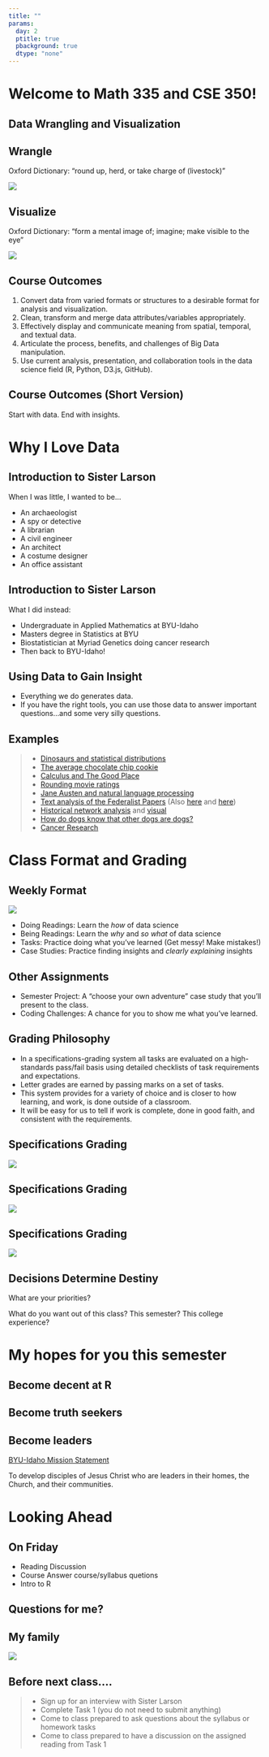 ```yaml
---
title: ""
params:
  day: 2
  ptitle: true
  pbackground: true
  dtype: "none"
---
```


# Welcome to Math 335 and CSE 350! {data-background=#e8c35d}

## Data Wrangling and Visualization

## Wrangle

Oxford Dictionary: "round up, herd, or take charge of (livestock)"

![](images/wrangle_sheep.jpg)

## Visualize

Oxford Dictionary: "form a mental image of; imagine; make visible to the eye"

![](images/visualize_data.png)

## Course Outcomes

1. Convert data from varied formats or structures to a desirable format for analysis and visualization.
2. Clean, transform and merge data attributes/variables appropriately.
3. Effectively display and communicate meaning from spatial, temporal, and textual data.
4. Articulate the process, benefits, and challenges of Big Data manipulation.
5. Use current analysis, presentation, and collaboration tools in the data science field (R, Python, D3.js, GitHub). 

## Course Outcomes (Short Version)

Start with data. End with insights.

# Why I Love Data {data-background=#e8c35d}

## Introduction to Sister Larson

When I was little, I wanted to be...

- An archaeologist
- A spy or detective
- A librarian
- A civil engineer
- An architect
- A costume designer
- An office assistant

## Introduction to Sister Larson

What I did instead:

- Undergraduate in Applied Mathematics at BYU-Idaho
- Masters degree in Statistics at BYU
- Biostatistician at Myriad Genetics doing cancer research
- Then back to BYU-Idaho!

## Using Data to Gain Insight

- Everything we do generates data.
- If you have the right tools, you can use those data to answer important questions...and some very silly questions.

## Examples 

<!--- On a scale of silly to serious ---->

> - [Dinosaurs and statistical distributions](https://twitter.com/EmpiricalDave/status/1067941369237434368)
> - [The average chocolate chip cookie](https://pudding.cool/2018/05/cookies/)
> - [Calculus and The Good Place](https://www.andrewheiss.com/blog/2019/02/16/algebra-calculus-r-yacas/)
> - [Rounding movie ratings](https://fivethirtyeight.com/features/fandango-movies-ratings/)
> - [Jane Austen and natural language processing](https://juliasilge.com/blog/you-must-allow-me/)
> - [Text analysis of the Federalist Papers](https://rcc.uchicago.edu/about-rcc/news-features/text-data-federalist-papers-yelp) (Also [here](http://pages.cs.wisc.edu/~gfung/federalist.pdf) and [here](https://towardsdatascience.com/hamilton-a-text-analysis-of-the-federalist-papers-e64cb1764fbf))
> - [Historical network analysis](https://www.themacroscope.org/?page_id=889) and [visual](https://dcicblog.umd.edu/gjlc/2017/02/beyond-family-ties-from-genealogy-to-social-network-analysis/)
> - [How do dogs know that other dogs are dogs?](https://link.springer.com/article/10.1007/s10071-013-0600-8)
> - [Cancer Research](https://www.ncbi.nlm.nih.gov/pmc/articles/PMC7066089/)

# Class Format and Grading {data-background=#e8c35d}

## Weekly Format

![](images/weekly.png)

- Doing Readings: Learn the *how* of data science
- Being Readings: Learn the *why* and *so what* of data science
- Tasks: Practice doing what you've learned (Get messy! Make mistakes!)
- Case Studies: Practice finding insights and *clearly explaining* insights

## Other Assignments

- Semester Project: A "choose your own adventure" case study that you'll present to the class.
- Coding Challenges: A chance for you to show me what you've learned.

## Grading Philosophy

- In a specifications-grading system all tasks are evaluated on a high-standards pass/fail basis using detailed checklists of task requirements and expectations. 
- Letter grades are earned by passing marks on a set of tasks. 
- This system provides for a variety of choice and is closer to how learning, and work, is done outside of a classroom.
- It will be easy for us to tell if work is complete, done in good faith, and consistent with the requirements.

## Specifications Grading

![](images/grades_a.PNG)

## Specifications Grading

![](images/grades_amin.PNG)

## Specifications Grading

![](images/grades_cc.PNG)

## Decisions Determine Destiny

What are your priorities?

What do you want out of this class? This semester? This college experience?

<!---

## "Being" Readings

Assigned readings to help you understand the big picture of data science, and gain context for the skills you are learning.

- Make comments in Perusall (we'll talk about this later)
- Student-lead reading discussion every Wednesday. Come prepared!

## Class Tasks

These tasks help you practice new skills before attempting the case study.

- Can be challenging, but should be less time consuming than the weekly case studies
- The first two weeks are not as consistent as the remaining weeks

## Case Study Format

- Week 1 and Week 2 are slightly different
- Week 3 begins the standard case study format
    1. Open ended question to answer with data provided    
    ...   
    2. Compile your `.md` and `.html` file into your git repository
    3. Find two other student's compiled files in their repository and provide feedback using the issues feature in GitHub (If they already have three issues find a different student to critique)
    4. Address 1-2 of the issues posted on your project and push the updates to GitHub
- Every Monday two students present their case studies to the class

# How to get an "A" {data-background=#e8c35d}

## Grading Philosophy

- In a specifications-grading system all tasks are evaluated on a high-standards pass/fail basis using detailed checklists of task requirements and expectations. 
- Letter grades are earned by passing marks on a set of tasks. 
- This system provides for a variety of choice and is closer to how learning, and work, is done in the real world.
- It will be easy for us to tell if work is complete, done in good faith, and consistent with the requirements.


## Specifications Grading



## To get a "B"

You don't do **B** work on all the tasks and case studies - You do **A** work on half of them.

* Focus on the first 5-weeks material. Pick and choose work after the foundation material.
* I know everyone can earn a B or higher.

---->

# My hopes for you this semester {data-background=#e8c35d}

## Become decent at R

## Become truth seekers

## Become leaders 

[BYU-Idaho Mission Statement](https://www.byui.edu/about/mission-statement)

To develop disciples of Jesus Christ who are leaders in their homes, the Church, and their communities.

<!--- Big L vs. little l leader --->

# Looking Ahead {data-background=#e8c35d}

## On Friday

- Reading Discussion
- Course Answer course/syllabus quetions
- Intro to R

## Questions for me?

##

## My family

![](images/crazy_family.jpg)










## Before next class....

> - Sign up for an interview with Sister Larson
> - Complete Task 1 (you do not need to submit anything)
> - Come to class prepared to ask questions about the syllabus or homework tasks
> - Come to class prepared to have a discussion on the assigned reading from Task 1
